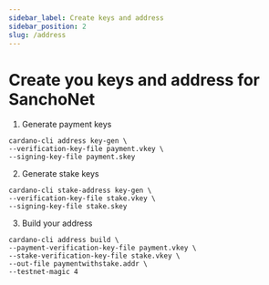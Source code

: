 ```yaml
---
sidebar_label: Create keys and address
sidebar_position: 2
slug: /address
---
```


# Create you keys and address for SanchoNet

1. Generate payment keys
```
cardano-cli address key-gen \
--verification-key-file payment.vkey \
--signing-key-file payment.skey
```
2. Generate stake keys
```
cardano-cli stake-address key-gen \
--verification-key-file stake.vkey \
--signing-key-file stake.skey
```     
3. Build your address
```
cardano-cli address build \
--payment-verification-key-file payment.vkey \
--stake-verification-key-file stake.vkey \
--out-file paymentwithstake.addr \
--testnet-magic 4
``` 
